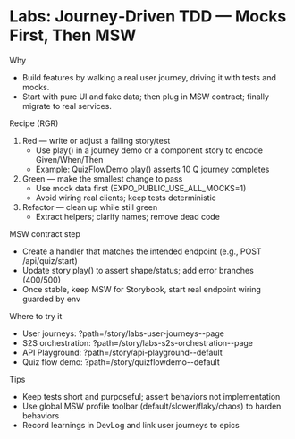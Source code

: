 # Labs: Journey‑Driven TDD — Mocks First, Then MSW


<Meta title="Labs/Journey‑Driven TDD" />

Why
- Build features by walking a real user journey, driving it with tests and mocks.
- Start with pure UI and fake data; then plug in MSW contract; finally migrate to real services.

Recipe (RGR)
1) Red — write or adjust a failing story/test
   - Use play() in a journey demo or a component story to encode Given/When/Then
   - Example: QuizFlowDemo play() asserts 10 Q journey completes
2) Green — make the smallest change to pass
   - Use mock data first (EXPO_PUBLIC_USE_ALL_MOCKS=1)
   - Avoid wiring real clients; keep tests deterministic
3) Refactor — clean up while still green
   - Extract helpers; clarify names; remove dead code

MSW contract step
- Create a handler that matches the intended endpoint (e.g., POST /api/quiz/start)
- Update story play() to assert shape/status; add error branches (400/500)
- Once stable, keep MSW for Storybook, start real endpoint wiring guarded by env

Where to try it
- User journeys: ?path=/story/labs-user-journeys--page
- S2S orchestration: ?path=/story/labs-s2s-orchestration--page
- API Playground: ?path=/story/api-playground--default
- Quiz flow demo: ?path=/story/quizflowdemo--default

Tips
- Keep tests short and purposeful; assert behaviors not implementation
- Use global MSW profile toolbar (default/slower/flaky/chaos) to harden behaviors
- Record learnings in DevLog and link user journeys to epics


